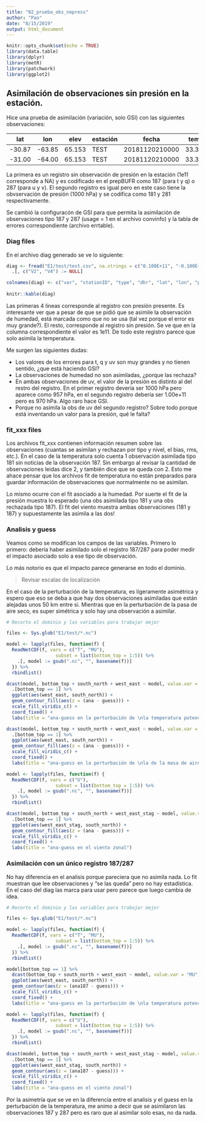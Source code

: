 ```yaml
---
title: "02_prueba_obs_nopress"
author: "Pao"
date: "8/15/2019"
output: html_document
---
```


```r
knitr::opts_chunk$set(echo = TRUE)
library(data.table)
library(dplyr)
library(metR)
library(patchwork)
library(ggplot2)
```

## Asimilación de observaciones sin presión en la estación.

Hice una prueba de asimilación (variación, solo GSI) con las siguientes observaciones:

| lat | lon | elev | estación | fecha | temp | humead | u | v | press |
|--|--|--|--|--|--|--|--|--|--|
| -30.87 | -63.85 | 65.153 | TEST | 20181120210000 | 33.397 | 0.00795423 | -1.41525 | -4.72159 | 100000000000 |
| -31.00 | -64.00 | 65.153 | TEST | 20181120210000 | 33.397 | 0.00795423 | -1.41525 | -4.72159 | 100000 |

La primera es un registro sin observación de presión en la estación (1e11 corresponde a NA) y es codificado en el prepBUFR como 187 (para t y q) o 287 (para u y v). El segundo registro es igual pero en este caso tiene la obvservación de presión (1000 hPa) y se codifica como 181 y 281 respectivamente. 

Se cambió la configuracón de GSI para que permita la asimilación de observaciones tipo 187 y 287 (usage = 1 en el archivo convinfo) y la tabla de errores correspondiente (archivo errtable).



### Diag files

En el archivo diag generado se ve lo siguiente:

```r
diag <- fread("E1/test/test.csv", na.strings = c("0.100E+11", "-0.100E+06", "-99999.90", "-100000.00")) %>% 
  .[, c("V2", "V4") := NULL]

colnames(diag) <- c("var", "stationID", "type", "dhr", "lat", "lon", "pressure", "usage.flag", "obs", "obs.guess", "obs2", "obs.guess2", "rerr")
  
knitr::kable(diag)
```

Las primeras 4 lineas corresponde al registro con presión presente. Es interesante ver que a pesar de que se pidió que se asimile la observación de humedad, está marcada como que no se usa (tal vez porque el error es muy grande?).
El resto, corresponde al registro sin presión. Se ve que en la columna correspondiente el valor es 1e11. De todo este registro parece que solo asimila la temperatura.

Me surgen las siguientes dudas:

- Los valores de los errores para t, q y uv son muy grandes y no tienen sentido, ¿que está haciendo GSI?
- La observaciones de humedad no son asimiladas, ¿porque las rechaza?
- En ambas observaciones de uv, el valor de la presión es distinto al del restro del registro. En el primer registro devería ser 1000 hPa pero aparece como 957 hPa, en el segundo registro debería ser 1.00e+11 pero es 970 hPa. Algo raro hace GSI.
- Porque no asimila la obs de uv del segundo registro? Sobre todo porque está inventando un valor para la presión, qué le falta?



### fit_xxx files

Los archivos fit_xxx contienen información resumen sobre las observaciones (cuantas se asimilan y rechazan por tipo y nivel,  el bias, rms, etc.). En el caso de la temperatura solo cuenta 1 observación asimilada tipo 181 sin noticias de la observación 187. Sin embargo al revisar la cantidad de observaciones leidas dice 2, y también dice que se queda con 2. Esto me ahace pensar que los archivos fit de temperatura no están preparados para guardar información de observaciones que normalmente no se asimilan.

Lo mismo ocurre con el fit asociado a la humedad. Por suerte el fit de la presión muestra lo esperado (una obs asimilada tipo 181 y una obs rechazada tipo 187). El fit del viento muestra ambas observaciones (181 y 187) y supuestamente las asimila a las dos!



### Analisis y guess

Veamos como se modifican los campos de las variables. Primero lo primero: debería haber asimilado solo el registro 187/287 para poder medir el impacto asociado solo a ese tipo de observación. 

Lo más notorio es que el impacto parece generarse en todo el dominio. 

> Revisar escalas de localización

En el caso de la perturbación de la temperatura, es ligeramente asimétrica y espero que eso se deba a que hay dos observaciones asimiladas que están alejadas unos 50 km entre si. Mientras que en la perturbación de la pasa de aire seco, es super simétrica y solo hay una observación a asimilar. 

```r
# Recorto el dominio y las variables para trabajar mejor

files <- Sys.glob("E1/test/*.nc")

model <- lapply(files, function(f) { 
  ReadNetCDF(f, vars = c("T", "MU"),
                  subset = list(bottom_top = 1:5)) %>% 
    .[, model := gsub(".nc", "", basename(f))]
  }) %>% 
  rbindlist()

dcast(model, bottom_top + south_north + west_east ~ model, value.var = "T") %>% 
  .[bottom_top == 1] %>% 
  ggplot(aes(west_east, south_north)) + 
  geom_contour_fill(aes(z = (ana - guess))) +
  scale_fill_viridis_c() +
  coord_fixed() +
  labs(title = "ana-guess en la perturbación de \nla temperatura potencial \n(theta-t0 en K)") +

dcast(model, bottom_top + south_north + west_east ~ model, value.var = "MU") %>% 
  .[bottom_top == 1] %>% 
  ggplot(aes(west_east, south_north)) + 
  geom_contour_fill(aes(z = (ana - guess))) +
  scale_fill_viridis_c() +
  coord_fixed() +
  labs(title = "ana-guess en la perturbación de \nla de la masa de aire seco (Pa)") 

```


```r
model <- lapply(files, function(f) { 
  ReadNetCDF(f, vars = c("U"),
                  subset = list(bottom_top = 1:5)) %>% 
    .[, model := gsub(".nc", "", basename(f))]
  }) %>% 
  rbindlist()

dcast(model, bottom_top + south_north + west_east_stag ~ model, value.var = "U") %>% 
  .[bottom_top == 1] %>% 
  ggplot(aes(west_east_stag, south_north)) + 
  geom_contour_fill(aes(z = (ana - guess))) +
  scale_fill_viridis_c() +
  coord_fixed() +
  labs(title = "ana-guess en el viento zonal") 

```

### Asimilación con un único registro 187/287

No hay diferencia en el analisis porque pareciera que no asimila nada. Lo fit muestran que lee observaciones y "se las queda" pero no hay estadística. En el caso del diag las marca para usar pero parece que luego cambia de idea. 

```r
# Recorto el dominio y las variables para trabajar mejor

files <- Sys.glob("E1/test/*.nc")

model <- lapply(files, function(f) { 
  ReadNetCDF(f, vars = c("T", "MU"),
                  subset = list(bottom_top = 1:5)) %>% 
    .[, model := gsub(".nc", "", basename(f))]
  }) %>% 
  rbindlist()

model[bottom_top == 1] %>% 
  dcast(bottom_top + south_north + west_east ~ model, value.var = "MU") %>% 
  ggplot(aes(west_east, south_north)) + 
  geom_contour(aes(z = (ana187 - guess))) +
  scale_fill_viridis_c() +
  coord_fixed() +
  labs(title = "ana-guess en la perturbación de \nla temperatura potencial \n(theta-t0 en K)") 

model <- lapply(files, function(f) { 
  ReadNetCDF(f, vars = c("U"),
                  subset = list(bottom_top = 1:5)) %>% 
    .[, model := gsub(".nc", "", basename(f))]
  }) %>% 
  rbindlist()

dcast(model, bottom_top + south_north + west_east_stag ~ model, value.var = "U") %>% 
  .[bottom_top == 1] %>% 
  ggplot(aes(west_east_stag, south_north)) + 
  geom_contour(aes(z = (ana187 - guess))) +
  scale_fill_viridis_c() +
  coord_fixed() +
  labs(title = "ana-guess en el viento zonal") 
```

Por la asimetría que se ve en la diferencia entre el analisis y el guess en la perturbación de la temperatura, me animo a decir que se asimilaron las observaciones 187 y 287 pero es raro que al asimilar solo esas, no da nada. 